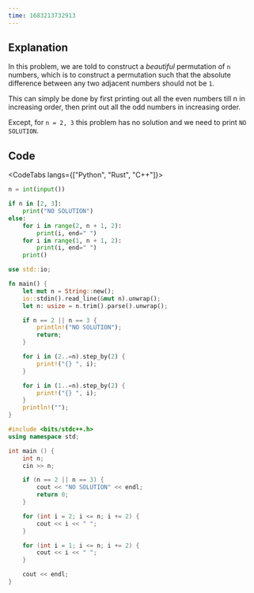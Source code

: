 ---
time: 1683213732913
---

## Explanation

In this problem, we are told to construct a _beautiful_ permutation of `n` numbers, which is to construct a permutation such that the absolute difference between any two adjacent numbers should not be `1`.

This can simply be done by first printing out all the even numbers till n in increasing order, then print out all the odd numbers in increasing order.

Except, for `n = 2, 3` this problem has no solution and we need to print `NO SOLUTION`.

## Code

<CodeTabs langs={["Python", "Rust", "C++"]}>

```python
n = int(input())

if n in [2, 3]:
    print("NO SOLUTION")
else:
    for i in range(2, n + 1, 2):
        print(i, end=" ")
    for i in range(1, n + 1, 2):
        print(i, end=" ")
    print()
```

```rust
use std::io;

fn main() {
    let mut n = String::new();
    io::stdin().read_line(&mut n).unwrap();
    let n: usize = n.trim().parse().unwrap();

    if n == 2 || n == 3 {
        println!("NO SOLUTION");
        return;
    }

    for i in (2..=n).step_by(2) {
        print!("{} ", i);
    }

    for i in (1..=n).step_by(2) {
        print!("{} ", i);
    }
    println!("");
}
```

```cpp
#include <bits/stdc++.h>
using namespace std;

int main () {
    int n;
    cin >> n;

    if (n == 2 || n == 3) {
        cout << "NO SOLUTION" << endl;
        return 0;
    }

    for (int i = 2; i <= n; i += 2) {
        cout << i << " ";
    }

    for (int i = 1; i <= n; i += 2) {
        cout << i << " ";
    }

    cout << endl;
}
```

</CodeTabs>
